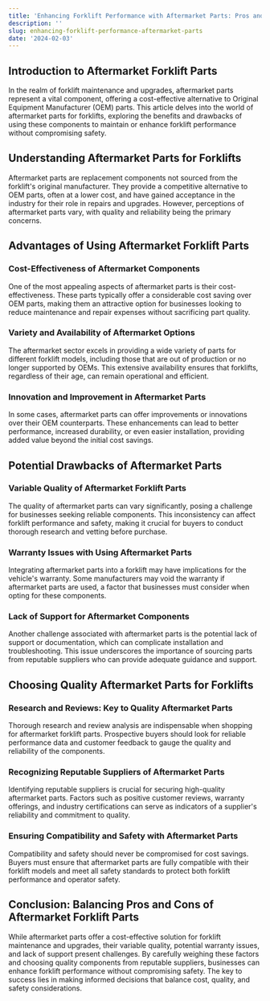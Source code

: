 ```yaml
---
title: 'Enhancing Forklift Performance with Aftermarket Parts: Pros and Cons'
description: ''
slug: enhancing-forklift-performance-aftermarket-parts
date: '2024-02-03'
---
```



## Introduction to Aftermarket Forklift Parts

In the realm of forklift maintenance and upgrades, aftermarket parts represent a vital component, offering a cost-effective alternative to Original Equipment Manufacturer (OEM) parts. This article delves into the world of aftermarket parts for forklifts, exploring the benefits and drawbacks of using these components to maintain or enhance forklift performance without compromising safety.

## Understanding Aftermarket Parts for Forklifts

Aftermarket parts are replacement components not sourced from the forklift's original manufacturer. They provide a competitive alternative to OEM parts, often at a lower cost, and have gained acceptance in the industry for their role in repairs and upgrades. However, perceptions of aftermarket parts vary, with quality and reliability being the primary concerns.

## Advantages of Using Aftermarket Forklift Parts

### Cost-Effectiveness of Aftermarket Components

One of the most appealing aspects of aftermarket parts is their cost-effectiveness. These parts typically offer a considerable cost saving over OEM parts, making them an attractive option for businesses looking to reduce maintenance and repair expenses without sacrificing part quality.

### Variety and Availability of Aftermarket Options

The aftermarket sector excels in providing a wide variety of parts for different forklift models, including those that are out of production or no longer supported by OEMs. This extensive availability ensures that forklifts, regardless of their age, can remain operational and efficient.

### Innovation and Improvement in Aftermarket Parts

In some cases, aftermarket parts can offer improvements or innovations over their OEM counterparts. These enhancements can lead to better performance, increased durability, or even easier installation, providing added value beyond the initial cost savings.

## Potential Drawbacks of Aftermarket Parts

### Variable Quality of Aftermarket Forklift Parts

The quality of aftermarket parts can vary significantly, posing a challenge for businesses seeking reliable components. This inconsistency can affect forklift performance and safety, making it crucial for buyers to conduct thorough research and vetting before purchase.

### Warranty Issues with Using Aftermarket Parts

Integrating aftermarket parts into a forklift may have implications for the vehicle's warranty. Some manufacturers may void the warranty if aftermarket parts are used, a factor that businesses must consider when opting for these components.

### Lack of Support for Aftermarket Components

Another challenge associated with aftermarket parts is the potential lack of support or documentation, which can complicate installation and troubleshooting. This issue underscores the importance of sourcing parts from reputable suppliers who can provide adequate guidance and support.

## Choosing Quality Aftermarket Parts for Forklifts

### Research and Reviews: Key to Quality Aftermarket Parts

Thorough research and review analysis are indispensable when shopping for aftermarket forklift parts. Prospective buyers should look for reliable performance data and customer feedback to gauge the quality and reliability of the components.

### Recognizing Reputable Suppliers of Aftermarket Parts

Identifying reputable suppliers is crucial for securing high-quality aftermarket parts. Factors such as positive customer reviews, warranty offerings, and industry certifications can serve as indicators of a supplier's reliability and commitment to quality.

### Ensuring Compatibility and Safety with Aftermarket Parts

Compatibility and safety should never be compromised for cost savings. Buyers must ensure that aftermarket parts are fully compatible with their forklift models and meet all safety standards to protect both forklift performance and operator safety.

## Conclusion: Balancing Pros and Cons of Aftermarket Forklift Parts

While aftermarket parts offer a cost-effective solution for forklift maintenance and upgrades, their variable quality, potential warranty issues, and lack of support present challenges. By carefully weighing these factors and choosing quality components from reputable suppliers, businesses can enhance forklift performance without compromising safety. The key to success lies in making informed decisions that balance cost, quality, and safety considerations.

